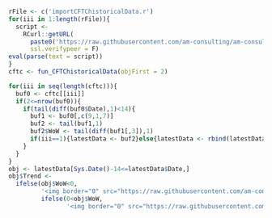 ```r
rFile <- c('importCFTChistoricalData.r')
for(iii in 1:length(rFile)){
  script <- 
    RCurl::getURL(
      paste0('https://raw.githubusercontent.com/am-consulting/am-consulting.github.io/master/',rFile[iii]),
      ssl.verifypeer = F)
eval(parse(text = script))
}
cftc <- fun_CFTChistoricalData(objFirst = 2)
```

```r
for(iii in seq(length(cftc))){
  buf0 <- cftc[[iii]]
  if(2<=nrow(buf0)){
    if(tail(diff(buf0$Date),1)<14){
      buf1 <- buf0[,c(9,1,7)]
      buf2 <- tail(buf1,1)
      buf2$WoW <- tail(diff(buf1[,3]),1)
      if(iii==1){latestData <- buf2}else{latestData <- rbind(latestData,buf2)}
    }
  }
}
obj <- latestData[Sys.Date()-14<=latestData$Date,]
obj$Trend <-
  ifelse(obj$WoW<0,
         '<img border="0" src="https://raw.githubusercontent.com/am-consulting/am-consulting.github.io/master/components/favicon-arrow-down.ico" alt="Decreased">',
         ifelse(0<obj$WoW,
                '<img border="0" src="https://raw.githubusercontent.com/am-consulting/am-consulting.github.io/master/components/favicon-arrow-up.ico" alt="Increased">','-'))
```
